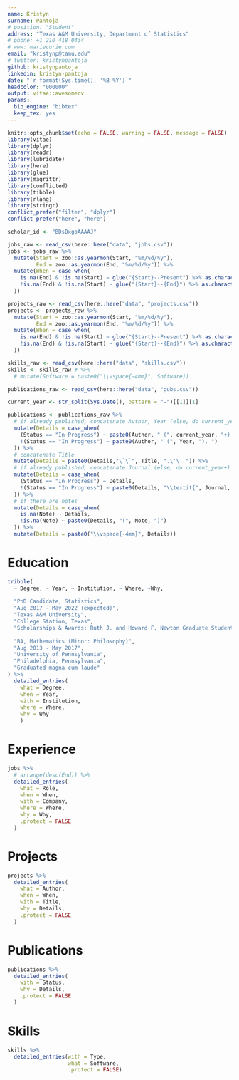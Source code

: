 ```yaml
---
name: Kristyn
surname: Pantoja
# position: "Student"
address: "Texas A&M University, Department of Statistics"
# phone: +1 210 418 0434
# www: mariecurie.com
email: "kristynp@tamu.edu"
# twitter: kristynpantoja
github: kristynpantoja
linkedin: kristyn-pantoja
date: "`r format(Sys.time(), '%B %Y')`"
headcolor: "000000"
output: vitae::awesomecv
params:
  bib_engine: "bibtex"
  keep_tex: yes
---
```


```r
knitr::opts_chunk$set(echo = FALSE, warning = FALSE, message = FALSE)
library(vitae)
library(dplyr)
library(readr)
library(lubridate)
library(here)
library(glue)
library(magrittr)
library(conflicted)
library(tibble)
library(rlang)
library(stringr)
conflict_prefer("filter", "dplyr")
conflict_prefer("here", "here")

scholar_id <- "BDsDxgoAAAAJ"
```

```r
jobs_raw <- read_csv(here::here("data", "jobs.csv"))
jobs <- jobs_raw %>%
  mutate(Start = zoo::as.yearmon(Start, "%m/%d/%y"),
         End = zoo::as.yearmon(End, "%m/%d/%y")) %>% 
  mutate(When = case_when(
    is.na(End) & !is.na(Start) ~ glue("{Start}--Present") %>% as.character(),
    !is.na(End) & !is.na(Start) ~ glue("{Start}--{End}") %>% as.character()
  ))
```

```r
projects_raw <- read_csv(here::here("data", "projects.csv"))
projects <- projects_raw %>%
  mutate(Start = zoo::as.yearmon(Start, "%m/%d/%y"),
         End = zoo::as.yearmon(End, "%m/%d/%y")) %>%
  mutate(When = case_when(
    is.na(End) & !is.na(Start) ~ glue("{Start}--Present") %>% as.character(),
    !is.na(End) & !is.na(Start) ~ glue("{Start}--{End}") %>% as.character()
  ))
```

```r
skills_raw <- read_csv(here::here("data", "skills.csv"))
skills <- skills_raw # %>% 
  # mutate(Software = paste0("\\vspace{-4mm}", Software))
```

```r
publications_raw <- read_csv(here::here("data", "pubs.csv"))

current_year <- str_split(Sys.Date(), pattern = "-")[[1]][1]

publications <- publications_raw %>%
  # if already published, concatenate Author, Year (else, do current_year+)
  mutate(Details = case_when(
    (Status == "In Progress") ~ paste0(Author, " (", current_year, "+). "), 
    !(Status == "In Progress") ~ paste0(Author, " (", Year, "). ")
  )) %>%
  # concatenate Title
  mutate(Details = paste0(Details,"\`\`", Title, ".\'\' ")) %>%
  # if already published, concatenate Journal (else, do current_year+)
  mutate(Details = case_when(
    (Status == "In Progress") ~ Details,
    !(Status == "In Progress") ~ paste0(Details, "\\textit{", Journal, "}. ")
  )) %>%
  # if there are notes
  mutate(Details = case_when(
    is.na(Note) ~ Details,
    !is.na(Note) ~ paste0(Details, "(", Note, ")")
  )) %>%
  mutate(Details = paste0("\\vspace{-4mm}", Details))
```

# Education

```r
tribble(
  ~ Degree, ~ Year, ~ Institution, ~ Where, ~Why,
  
  "PhD Candidate, Statistics", 
  "Aug 2017 - May 2022 (expected)", 
  "Texas A&M University", 
  "College Station, Texas",
  "Scholarships & Awards: Ruth J. and Howard F. Newton Graduate Student Teaching Award (2019), Graduate Merit Scholarship (2017)",
  
  "BA, Mathematics (Minor: Philosophy)",
  "Aug 2013 - May 2017", 
  "University of Pennsylvania", 
  "Philadelphia, Pennsylvania",
  "Graduated magna cum laude"
) %>% 
  detailed_entries(
    what = Degree, 
    when = Year, 
    with = Institution, 
    where = Where, 
    why = Why
    )
```

# Experience

```r
jobs %>%
  # arrange(desc(End)) %>%
  detailed_entries(
    what = Role,
    when = When,
    with = Company,
    where = Where,
    why = Why,
    .protect = FALSE
  )
```

# Projects

```r
projects %>%
  detailed_entries(
    what = Author,
    when = When,
    with = Title,
    why = Details,
    .protect = FALSE
  )
```

# Publications

```r
publications %>%
  detailed_entries(
    with = Status, 
    why = Details,
    .protect = FALSE
  )
```

# Skills

```r
skills %>%
  detailed_entries(with = Type, 
                   what = Software, 
                   .protect = FALSE)
```



